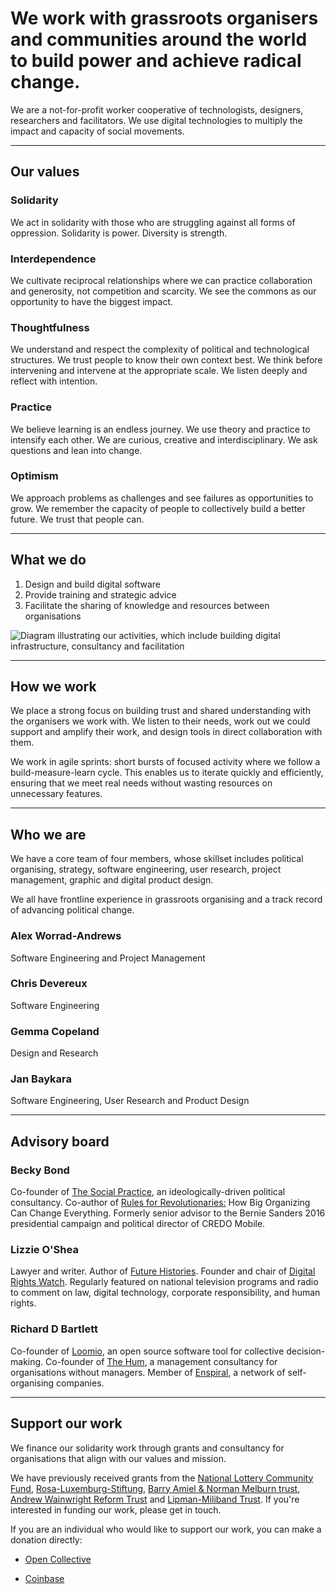 #  We work with grassroots organisers and communities around the world to build power and achieve radical change.

We are a not-for-profit worker cooperative of technologists, designers, researchers and facilitators. We use digital technologies to multiply the impact and capacity of social movements.

---

## Our values

### Solidarity

We act in solidarity with those who are struggling against all forms of oppression. Solidarity is power. Diversity is strength.

### Interdependence

We cultivate reciprocal relationships where we can practice collaboration and generosity, not competition and scarcity. We see the commons as our opportunity to have the biggest impact.

### Thoughtfulness

We understand and respect the complexity of political and technological structures. We trust people to know their own context best. We think before intervening and intervene at the appropriate scale. We listen deeply and reflect with intention. 

### Practice

We believe learning is an endless journey. We use theory and practice to intensify each other. We are curious, creative and interdisciplinary. We ask questions and lean into change.

### Optimism

We approach problems as challenges and see failures as opportunities to grow. We remember the capacity of people to collectively build a better future. We trust that people can.

---

## What we do

1. Design and build digital software
2. Provide training and strategic advice
3. Facilitate the sharing of knowledge and resources between organisations

![Diagram illustrating our activities, which include building digital infrastructure, consultancy and facilitation](../../assets/diagram-what-we-do.jpg)

---

## How we work

We place a strong focus on building trust and shared understanding with the organisers we work with. We listen to their needs, work out we could support and amplify their work, and design tools in direct collaboration with them.

We work in agile sprints: short bursts of focused activity where we follow a build-measure-learn cycle. This enables us to iterate quickly and efficiently, ensuring that we meet real needs without wasting resources on unnecessary features.

---

## Who we are

We have a core team of four members, whose skillset includes political organising, strategy, software engineering, user research, project management, graphic and digital product design.

We all have frontline experience in grassroots organising and a track record of advancing political change.

### Alex Worrad-Andrews

Software Engineering and Project Management

### Chris Devereux

Software Engineering

### Gemma Copeland

Design and Research

### Jan Baykara

Software Engineering, User Research and Product Design

---

## Advisory board

### Becky Bond

Co-founder of [The Social Practice](https://thesocialpractice.org/), an ideologically-driven political consultancy. Co-author of [Rules for Revolutionaries:](http://www.rulesforrevolutionaries.org/) How Big Organizing Can Change Everything. Formerly senior advisor to the Bernie Sanders 2016 presidential campaign and political director of CREDO Mobile.

### Lizzie O'Shea

Lawyer and writer. Author of [Future Histories](https://lizzieoshea.com/future-histories/). Founder and chair of [Digital Rights Watch](https://digitalrightswatch.org.au/). Regularly featured on national television programs and radio to comment on law, digital technology, corporate responsibility, and human rights.

### Richard D Bartlett

Co-founder of [Loomio](https://www.loomio.org/), an open source software tool for collective decision-making. Co-founder of [The Hum](https://www.thehum.org/), a management consultancy for organisations without managers. Member of [Enspiral](https://enspiral.com/), a network of self-organising companies.

---

## Support our work

We finance our solidarity work through grants and consultancy for organisations that align with our values and mission.

We have previously received grants from the [National Lottery Community Fund](https://www.tnlcommunityfund.org.uk/), [Rosa-Luxemburg-Stiftung](https://www.rosalux.de/en/), [Barry Amiel & Norman Melburn trust](http://www.amielandmelburn.org.uk/), [Andrew Wainwright Reform Trust](http://www.wainwrighttrusts.org.uk/awrt.html) and [Lipman-Miliband Trust](https://www.lipman-miliband.org.uk/). If you're interested in funding our work, please get in touch.

If you are an individual who would like to support our work, you can make a donation directly:

- [Open Collective](https://opencollective.com/commonknowledge/)

- [Coinbase](https://commerce.coinbase.com/charges/3K26NNNF)
